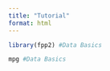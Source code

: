 ```yaml
---
title: "Tutorial"
format: html
---
```


```r
library(fpp2) #Data Basics
```


```r
mpg #Data Basics
```



